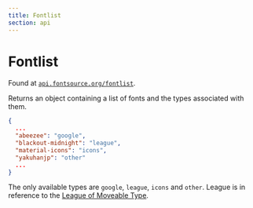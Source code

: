 ```yaml
---
title: Fontlist
section: api
---
```


# Fontlist

Found at [`api.fontsource.org/fontlist`](https://api.fontsource.org/fontlist).

<CarbonAd />

Returns an object containing a list of fonts and the types associated with them.

```json
{
  ...
  "abeezee": "google",
  "blackout-midnight": "league",
  "material-icons": "icons",
  "yakuhanjp": "other"
  ...
}
```

The only available types are `google`, `league`, `icons` and `other`. League is in reference to the [League of Moveable Type](https://www.theleagueofmoveabletype.com/).

